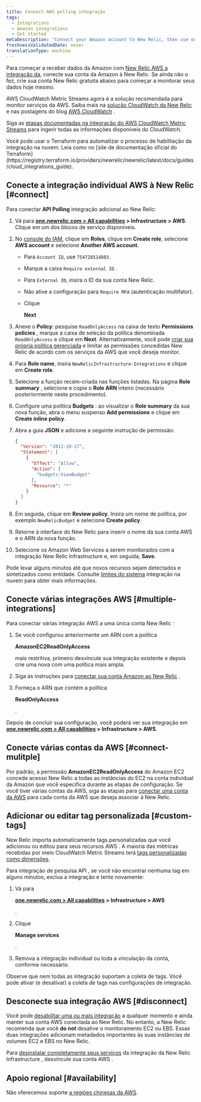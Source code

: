 ```yaml
---
title: Connect AWS polling integração
tags:
  - Integrations
  - Amazon integrations
  - Get started
metaDescription: 'Connect your Amazon account to New Relic, then use our infrastructure monitoring services with your AWS integrations.'
freshnessValidatedDate: never
translationType: machine
---
```


Para começar a receber dados da Amazon com [New Relic AWS a integração da](/docs/infrastructure/amazon-integrations/getting-started/introduction-aws-integrations), conecte sua conta da Amazon à New Relic. Se ainda não o fez, crie sua conta New Relic gratuita abaixo para começar a monitorar seus dados hoje mesmo.

<InlineSignup/>

AWS CloudWatch Metric Streams agora é a solução recomendada para monitor serviços da AWS. Saiba mais na [solução CloudWatch da New Relic](https://blog.newrelic.com/product-news/aws-cloudwatch-metric-streams/) e nas postagens do blog [AWS CloudWatch](https://aws.amazon.com/blogs/aws/cloudwatch-metric-streams-send-aws-metrics-to-partners-and-to-your-apps-in-real-time/) .

Siga as [etapas documentadas na integração do AWS CloudWatch Metric Streams](/docs/integrations/amazon-integrations/aws-integrations-list/aws-metric-stream/#set-up-metric-stream) para ingerir todas as informações disponíveis do CloudWatch.

<Callout variant="tip">
  Você pode usar o Terraform para automatizar o processo de habilitação da integração na nuvem. Leia como no [site de documentação oficial do Terraform](https://registry.terraform.io/providers/newrelic/newrelic/latest/docs/guides/cloud_integrations_guide).
</Callout>

## Conecte a integração individual AWS à New Relic [#connect]

Para conectar <DNT>**API Polling**</DNT> integração adicional ao New Relic:

1. Vá para <DNT>**[one.newrelic.com > All capabilities](https://one.newrelic.com/all-capabilities) > Infrastructure > AWS**</DNT>. Clique em um dos blocos de serviço disponíveis.

2. No [console do IAM](https://console.aws.amazon.com/iam/home?#/roles), clique em <DNT>**Roles**</DNT>, clique em <DNT>**Create role**</DNT>, selecione <DNT>**AWS account**</DNT> e selecione <DNT>**Another AWS account**</DNT>.

   * Para `Account ID`, use `754728514883`.

   * Marque a caixa `Require external ID` .

   * Para `External ID`, insira o ID da sua conta New Relic.

   * Não ative a configuração para `Require MFA` (autenticação multifator).

   * Clique

     <DNT>**Next**</DNT>

3. Anexe o <DNT>**Policy**</DNT>: pesquise `ReadOnlyAccess` na caixa de texto <DNT>**Permissions policies**</DNT> , marque a caixa de seleção da política denominada `ReadOnlyAccess` e clique em <DNT>**Next**</DNT>. Alternativamente, você pode [criar sua própria política gerenciada](/docs/integrations/amazon-integrations/getting-started/integrations-managed-policies) e limitar as permissões concedidas New Relic de acordo com os serviços da AWS que você deseja monitor.

4. Para <DNT>**Role name**</DNT>, insira `NewRelicInfrastructure-Integrations` e clique em <DNT>**Create role**</DNT>.

5. Selecione a função recém-criada nas funções listadas. Na página <DNT>**Role summary**</DNT> , selecione e copie o <DNT>**Role ARN**</DNT> inteiro (necessário posteriormente neste procedimento).

6. Configure uma política <DNT>**Budgets**</DNT> : ao visualizar o <DNT>**Role summary**</DNT> da sua nova função, abra o menu suspenso <DNT>**Add permissions**</DNT> e clique em <DNT>**Create inline policy**</DNT>.

7. Abra a guia <DNT>**JSON**</DNT> e adicione a seguinte instrução de permissão:

   ```json
   {
     "Version": "2012-10-17",
     "Statement": [
       {
         "Effect": "Allow",
         "Action": [
           "budgets:ViewBudget"
         ],
         "Resource": "*"
       }
     ]
   }
   ```

8. Em seguida, clique em <DNT>**Review policy**</DNT>. Insira um nome de política, por exemplo `NewRelicBudget` e selecione <DNT>**Create policy**</DNT>.

9. Retorne à interface do New Relic para inserir o nome da sua conta AWS e o ARN da nova função.

10. Selecione os Amazon Web Services a serem monitorados com a integração New Relic Infrastructure e, em seguida, <DNT>**Save**</DNT>.

Pode levar alguns minutos até que novos recursos sejam detectados e sintetizados como entidade. Consulte [limites do sistema](/docs/data-apis/manage-data/view-system-limits) integração na nuvem para obter mais informações.

## Conecte várias integrações AWS [#multiple-integrations]

Para conectar várias integração AWS a uma única conta New Relic :

1. Se você configurou anteriormente um ARN com a política

   <DNT>**AmazonEC2ReadOnlyAccess**</DNT>

   mais restritiva, primeiro desvincule sua integração existente e depois crie uma nova com uma política mais ampla.

2. Siga as instruções para [conectar sua conta Amazon ao New Relic](/docs/infrastructure/new-relic-infrastructure/data-instrumentation/amazon-aws-ec2-integration-infrastructure#connect) .

3. Forneça o ARN que contém a política

   <DNT>**ReadOnlyAccess**</DNT>

   .

Depois de concluir sua configuração, você poderá ver sua integração em <DNT>**[one.newrelic.com > All capabilities](https://one.newrelic.com/all-capabilities) > Infrastructure > AWS**</DNT>.

## Conecte várias contas da AWS [#connect-mulitple]

Por padrão, a permissão <DNT>**AmazonEC2ReadOnlyAccess**</DNT> do Amazon EC2 concede acesso New Relic a todas as instâncias do EC2 na conta individual da Amazon que você especifica durante as etapas de configuração. Se você tiver várias contas da AWS, siga as etapas para [conectar uma conta da AWS](#connect) para cada conta da AWS que deseja associar à New Relic.

## Adicionar ou editar tag personalizada [#custom-tags]

New Relic importa automaticamente tags personalizadas que você adicionou ou editou para seus recursos AWS . A maioria das métricas recebidas por meio CloudWatch Metric Streams terá [tags personalizadas como dimensões](/docs/integrations/amazon-integrations/aws-integrations-list/aws-metric-stream/#tags-collection).

Para integração de pesquisa API , se você não encontrar nenhuma tag em alguns minutos, exclua a integração e tente novamente:

1. Vá para

   <DNT>**[one.newrelic.com > All capabilities](https://one.newrelic.com/all-capabilities) > Infrastructure > AWS**</DNT>

   .

2. Clique

   <Icon name="fe-edit-2"/>

   <DNT>**Manage services**</DNT>

   .

3. Remova a integração individual ou toda a vinculação da conta, conforme necessário.

Observe que nem todas as integração suportam a coleta de tags. Você pode ativar (e desativar) a coleta de tags nas configurações de integração.

## Desconecte sua integração AWS [#disconnect]

Você pode [desabilitar uma ou mais integração](/docs/infrastructure/install-infrastructure-agent/update-or-uninstall/uninstall-infrastructure-integrations/#uninstall-aws) a qualquer momento e ainda manter sua conta AWS conectada ao New Relic. No entanto, a New Relic recomenda que você <DNT>**do not**</DNT> desative o monitoramento EC2 ou EBS. Essas duas integrações adicionam metadados importantes às suas instâncias de volumes EC2 e EBS no New Relic.

Para [desinstalar completamente seus serviços](/docs/infrastructure/new-relic-infrastructure/installation/uninstall-infrastructure-agent#unlink-aws) da integração da New Relic Infrastructure , desvincule sua conta AWS .

## Apoio regional [#availability]

Não oferecemos suporte [a regiões chinesas da AWS](/docs/integrations/amazon-integrations/troubleshooting/invalid-principal-error-unsupported-aws-regions).